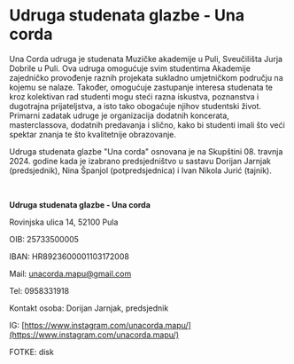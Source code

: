# Udruga studenata glazbe - Una corda

Una Corda udruga je studenata Muzičke akademije u Puli, Sveučilišta Jurja Dobrile u Puli. Ova udruga omogućuje svim studentima Akademije zajedničko provođenje raznih projekata sukladno umjetničkom području na kojemu se nalaze. Također, omogućuje zastupanje interesa studenata te kroz kolektivan rad studenti mogu steći razna iskustva, poznanstva i dugotrajna prijateljstva, a isto tako obogaćuje njihov studentski život. Primarni zadatak udruge je organizacija dodatnih koncerata, masterclassova, dodatnih predavanja i slično, kako bi studenti imali što veći spektar znanja te što kvalitetnije obrazovanje.

Udruga studenata glazbe "Una corda" osnovana je na Skupštini 08. travnja 2024. godine kada je izabrano predsjedništvo u sastavu Dorijan Jarnjak (predsjednik), Nina Španjol (potpredsjednica) i Ivan Nikola Jurić (tajnik).

<br />

<strong>Udruga studenata glazbe - Una corda</strong>

Rovinjska ulica 14, 52100 Pula

OIB: 25733500005

IBAN: HR8923600001103172008

Mail: [unacorda.mapu@gmail.com](mailto:unacorda.mapu@gmail.com)

Tel: 0958331918

Kontakt osoba: Dorijan Jarnjak, predsjednik

IG: [https://www.instagram.com/unacorda.mapu/](https://www.instagram.com/unacorda.mapu/)

FOTKE: disk
